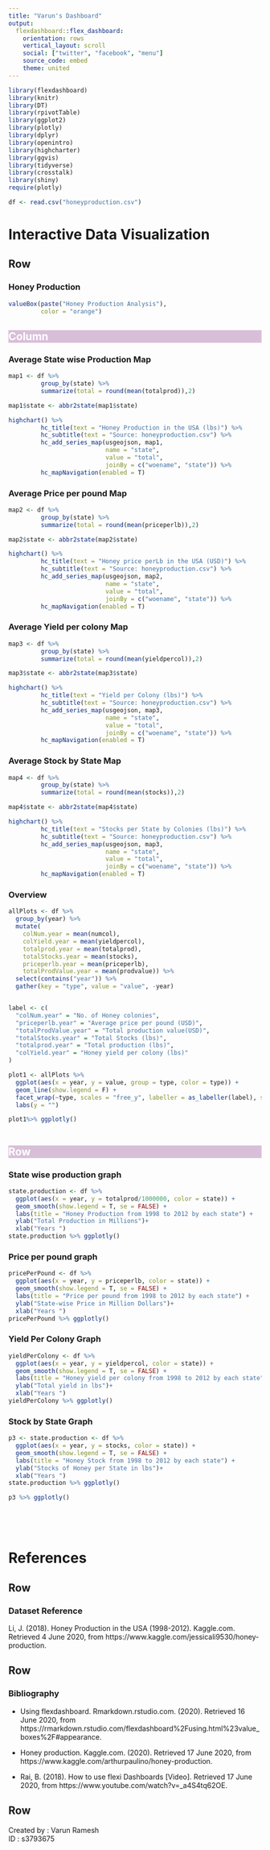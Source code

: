 ```yaml
---
title: "Varun's Dashboard"
output: 
  flexdashboard::flex_dashboard:
    orientation: rows
    vertical_layout: scroll
    social: ["twitter", "facebook", "menu"]
    source_code: embed
    theme: united
---
```


```r
library(flexdashboard)
library(knitr)
library(DT)
library(rpivotTable)
library(ggplot2)
library(plotly)
library(dplyr)
library(openintro)
library(highcharter)
library(ggvis)
library(tidyverse)
library(crosstalk)
library(shiny)
require(plotly)
```

```r
df <- read.csv("honeyproduction.csv")
```

<style>

.tabset { 
  background-color: #D8BFD8;
  color:white
}
</style>


Interactive Data Visualization
========================================

Row
----------------------------------------

### Honey Production

```r
valueBox(paste("Honey Production Analysis"),
         color = "orange")
```


Column {.tabset .tabset-fade data-width=100 .colored}
-----------------------------------------------------------------------

### Average State wise Production Map


```r
map1 <- df %>%
         group_by(state) %>%
         summarize(total = round(mean(totalprod)),2)

map1$state <- abbr2state(map1$state)

highchart() %>%
         hc_title(text = "Honey Production in the USA (lbs)") %>%
         hc_subtitle(text = "Source: honeyproduction.csv") %>%
         hc_add_series_map(usgeojson, map1,
                           name = "state",
                           value = "total",
                           joinBy = c("woename", "state")) %>%
         hc_mapNavigation(enabled = T)


```


### Average Price per pound Map

```r
map2 <- df %>%
         group_by(state) %>%
         summarize(total = round(mean(priceperlb)),2)

map2$state <- abbr2state(map2$state)

highchart() %>%
         hc_title(text = "Honey price perLb in the USA (USD)") %>%
         hc_subtitle(text = "Source: honeyproduction.csv") %>%
         hc_add_series_map(usgeojson, map2,
                           name = "state",
                           value = "total",
                           joinBy = c("woename", "state")) %>%
         hc_mapNavigation(enabled = T)

```

### Average Yield per colony Map

```r
map3 <- df %>%
         group_by(state) %>%
         summarize(total = round(mean(yieldpercol)),2)

map3$state <- abbr2state(map3$state)

highchart() %>%
         hc_title(text = "Yield per Colony (lbs)") %>%
         hc_subtitle(text = "Source: honeyproduction.csv") %>%
         hc_add_series_map(usgeojson, map3,
                           name = "state",
                           value = "total",
                           joinBy = c("woename", "state")) %>%
         hc_mapNavigation(enabled = T)

```

### Average Stock by State Map

```r
map4 <- df %>%
         group_by(state) %>%
         summarize(total = round(mean(stocks)),2)

map4$state <- abbr2state(map4$state)

highchart() %>%
         hc_title(text = "Stocks per State by Colonies (lbs)") %>%
         hc_subtitle(text = "Source: honeyproduction.csv") %>%
         hc_add_series_map(usgeojson, map3,
                           name = "state",
                           value = "total",
                           joinBy = c("woename", "state")) %>%
         hc_mapNavigation(enabled = T)

```


### Overview

```r
allPlots <- df %>% 
  group_by(year) %>% 
  mutate(
    colNum.year = mean(numcol),
    colYield.year = mean(yieldpercol),
    totalprod.year = mean(totalprod),
    totalStocks.year = mean(stocks),
    priceperlb.year = mean(priceperlb),
    totalProdValue.year = mean(prodvalue)) %>% 
  select(contains("year")) %>% 
  gather(key = "type", value = "value", -year)


label <- c(
  "colNum.year" = "No. of Honey colonies",
  "priceperlb.year" = "Average price per pound (USD)",
  "totalProdValue.year" = "Total production value(USD)",
  "totalStocks.year" = "Total Stocks (lbs)",
  "totalprod.year" = "Total production (lbs)",
  "colYield.year" = "Honey yield per colony (lbs)"
)

plot1 <- allPlots %>% 
  ggplot(aes(x = year, y = value, group = type, color = type)) + 
  geom_line(show.legend = F) + 
  facet_wrap(~type, scales = "free_y", labeller = as_labeller(label), shrink = TRUE) + 
  labs(y = "") 

plot1%>% ggplotly()



```


Row {.tabset .tabset-fade data-width=200 .colored }
-----------------------------------------------------------------------


### State wise production graph 

```r

state.production <- df %>% 
  ggplot(aes(x = year, y = totalprod/1000000, color = state)) + 
  geom_smooth(show.legend = T, se = FALSE) + 
  labs(title = "Honey Production from 1998 to 2012 by each state") + 
  ylab("Total Production in Millions")+
  xlab("Years ")
state.production %>% ggplotly()


```

### Price per pound graph

```r

pricePerPound <- df %>% 
  ggplot(aes(x = year, y = priceperlb, color = state)) + 
  geom_smooth(show.legend = T, se = FALSE) + 
  labs(title = "Price per pound from 1998 to 2012 by each state") + 
  ylab("State-wise Price in Million Dollars")+
  xlab("Years ")
pricePerPound %>% ggplotly()

```

### Yield Per Colony Graph

```r

yieldPerColony <- df %>% 
  ggplot(aes(x = year, y = yieldpercol, color = state)) + 
  geom_smooth(show.legend = T, se = FALSE) + 
  labs(title = "Honey yield per colony from 1998 to 2012 by each state") + 
  ylab("Total yield in lbs")+
  xlab("Years ")
yieldPerColony %>% ggplotly()

```

### Stock by State Graph

```r
p3 <- state.production <- df %>% 
  ggplot(aes(x = year, y = stocks, color = state)) + 
  geom_smooth(show.legend = T, se = FALSE) + 
  labs(title = "Honey Stock from 1998 to 2012 by each state") + 
  ylab("Stocks of Honey per State in lbs")+
  xlab("Years ")
state.production %>% ggplotly()

p3 %>% ggplotly()






```



References
========================================



Row
----------------------------------


### Dataset Reference 
Li, J. (2018). Honey Production in the USA (1998-2012). Kaggle.com. Retrieved 4 June 2020, from https://www.kaggle.com/jessicali9530/honey-production.


Row
------------------------------------

### Bibliography

* Using flexdashboard. Rmarkdown.rstudio.com. (2020). Retrieved 16 June 2020, from https://rmarkdown.rstudio.com/flexdashboard%2Fusing.html%23value_boxes%2F#appearance.

* Honey production. Kaggle.com. (2020). Retrieved 17 June 2020, from https://www.kaggle.com/arthurpaulino/honey-production.

* Rai, B. (2018). How to use flexi Dashboards [Video]. Retrieved 17 June 2020, from https://www.youtube.com/watch?v=_a4S4tq62OE.

Row
---------------------------------

Created by : Varun Ramesh
<br>ID         : s3793675
